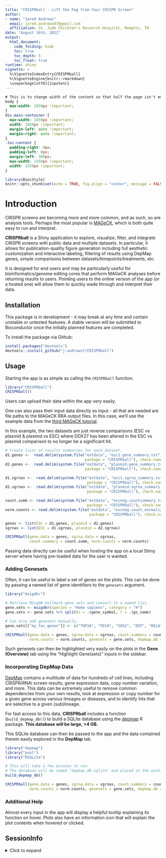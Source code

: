 ```yaml
---
title: "CRISPRball - Lift the Fog from Your CRISPR Screen"
author: 
- name: "Jared Andrews"
  email: jared.andrews07@gmail.com
  affiliation: St. Jude Children's Research Hospital, Memphis, TN
date: "August 16th, 2022"
output: 
  html_document:
    code_folding: hide
    toc: true
    toc_depth: 5
    toc_float: true	 
runtime: shiny
vignette: >
  %\VignetteIndexEntry{CRISPRball}
  %\VignetteEngine{knitr::rmarkdown}
  \usepackage[utf8]{inputenc}
---
```


```css
# This is to change width of the content so that half the page isn't empty as it is by default.
body {
  max-width: 1850px !important;
}
div.main-container {
  max-width: 1850px !important;
  width: 1850px !important;
  margin-left: auto !important;
  margin-right: auto !important;
}
.toc-content {
  padding-right: 0px;
  padding-left: 0px;
  margin-left: 300px;
  max-width: 1550px !important;
  width: 1550px !important;
}
```

```r
library(BiocStyle)
knitr::opts_chunk$set(echo = TRUE, fig.align = "center", message = FALSE, warning = FALSE)
```

# Introduction

CRISPR screens are becoming more and more common, and as such, so are 
analysis tools. Perhaps the most popular is [MAGeCK](https://sourceforge.net/projects/mageck/), 
which is both quite easy to run and interpret.

**CRISPRball** is a Shiny application to explore, visualize, filter, and 
integrate CRISPR screens with public data and multiple datasets. 
In particular, it allows for publication-quality figure generation 
including full aesthetic customization and interactive labeling, filtering 
of results using DepMap genes, simple comparisons between datasets/timepoints/treatments, etc.

It is designed for end users and may be particularly useful for 
bioinformatics/genome editing cores that perform MAGeCK analyses before 
returning results to users. Pointing users to the online version of the app 
(or a hosted one) will allow them to quickly wade through and interpret their data.

## Installation

This package is in development - it may break at any time and contain unstable 
or untested features. A stable version will be submitted to Bioconductor 
once the initially planned features are completed.

To install the package via Github:

```r
install.packages("devtools")
devtools::install_github("j-andrews7/CRISPRball")
```

## Usage

Starting the app is as simple as calling the `CRISPRball` function.

```r
library("CRISPRball")
CRISPRball()
```

Users can upload their data within the app very easily.

One can also pass their input data directly as input - all that are needed 
are file paths to the MAGeCK RRA output files. 
In this case, we'll use the example data from the 
[third MAGeCK tutorial](https://sourceforge.net/p/mageck/wiki/demo/#the-third-tutorial-going-through-a-public-crisprcas9-screening-dataset). 

In this example, the two datasets are just reverse comparisons (ESC vs plasmid & plasmid vs ESC) where DDX27 has been altered in the ESC vs plasmid comparison to no longer be a significant hit.

```r
# Create lists of results summaries for each dataset.
d1.genes <-  read.delim(system.file("extdata", "esc1.gene_summary.txt", 
                                    package = "CRISPRball"), check.names = FALSE)
d2.genes <-  read.delim(system.file("extdata", "plasmid.gene_summary.txt", 
                                    package = "CRISPRball"), check.names = FALSE)

d1.sgrnas <-  read.delim(system.file("extdata", "esc1.sgrna_summary.txt", 
                                     package = "CRISPRball"), check.names = FALSE)
d2.sgrnas <-  read.delim(system.file("extdata", "plasmid.sgrna_summary.txt", 
                                     package = "CRISPRball"), check.names = FALSE)

count.summ <- read.delim(system.file("extdata", "escneg.countsummary.txt", 
                                     package = "CRISPRball"), check.names = FALSE)
norm.counts <- read.delim(system.file("extdata", "escneg.count_normalized.txt", 
                                      package = "CRISPRball"), check.names = FALSE)

genes <- list(ESC = d1.genes, plasmid = d2.genes)
sgrnas <- list(ESC = d1.sgrnas, plasmid = d2.sgrnas)

CRISPRball(gene.data = genes, sgrna.data = sgrnas, 
           count.summary = count.summ, norm.counts = norm.counts)
```

Passing data directly can be useful when hosting the app on a local Shiny server where 
having pre-loaded data for the user is wanted. 

### Adding Genesets

Often, it can be useful to label a set of genes on the plots. 
This can be done by passing a named list of gene identifiers to the `genesets` argument.

```r
library("msigdbr")

# Retrieve MSigDB Hallmark gene sets and convert to a named list.
gene.sets <- msigdbr(species = "Homo sapiens", category = "H")
gene.sets <- gene.sets %>% split(x = .$gene_symbol, f = .$gs_name)

# Can also add genesets manually.
gene.sets[["my_fav_genes"]] <- c("TOP2A", "FECH", "SOX2", "DUT", "RELA")

CRISPRball(gene.data = genes, sgrna.data = sgrnas, count.summary = count.summ, 
           norm.counts = norm.counts, genesets = gene.sets, depmap.db = "depmap_db.sqlite")
```

Such genesets can then be highlighted very easily on the plots in the **Gene (Overview)** 
tab using the "Highlight Gene(sets)" inputs in the sidebar.


### Incorporating DepMap Data

[DepMap](https://depmap.org/portal/) contains a multitude of data for hundreds of cell lines, 
including CRISPR/RNAi screen results, gene expression data, copy number variation, and more. 
This data can be extremely useful to remove common dependencies from your own results, look 
at expression or copy number for a given gene across various lineages or diseases, and to identify 
hits that are selective to a given (sub)lineage.

For fast access to this data, **CRISPRball** includes a function (`build_depmap_db()`) to build 
a SQLite database using the [depmap](https://bioconductor.org/packages/release/data/experiment/html/depmap.html) R package. 
**This database will be large, >4 GB.**

This SQLite database can then be passed to the app and the data 
contained therein easily explored in the **DepMap** tab.

```r
library("depmap")
library("pool")
library("RSQLite")

# This will take a few minutes to run.
# The database will be named "depmap_db.sqlite" and placed in the working directory.
build_depmap_db()

CRISPRball(gene.data = genes, sgrna.data = sgrnas, count.summary = count.summ, 
           norm.counts = norm.counts, genesets = gene.sets, depmap.db = "depmap_db.sqlite")
```

### Additional Help

Almost every input in the app will display a helpful tooltip 
explaining its function on hover. Plots also have an information 
icon that will explain the plot contents when hovered or clicked.

## SessionInfo

<details>

<summary>Click to expand</summary>

```r
sessionInfo()
```

</details>
